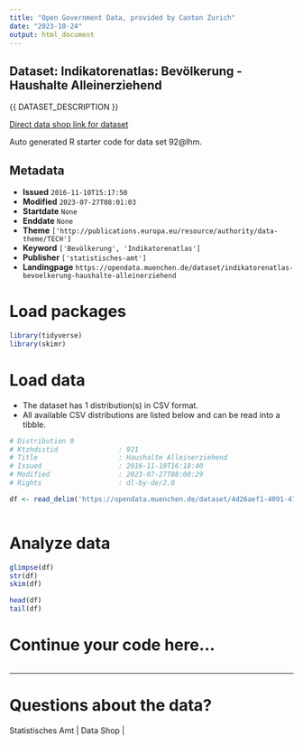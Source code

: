```yaml
---
title: "Open Government Data, provided by Canton Zurich"
date: "2023-10-24"
output: html_document
---
```


## Dataset: Indikatorenatlas: Bevölkerung - Haushalte Alleinerziehend

{{ DATASET_DESCRIPTION }}

[Direct data shop link for dataset](https://opendata.muenchen.de/dataset/indikatorenatlas-bevoelkerung-haushalte-alleinerziehend)

Auto generated R starter code for data set 92@lhm.

## Metadata

- **Issued** `2016-11-10T15:17:50`
- **Modified** `2023-07-27T08:01:03`
- **Startdate** `None`
- **Enddate** `None`
- **Theme** `['http://publications.europa.eu/resource/authority/data-theme/TECH']`
- **Keyword** `['Bevölkerung', 'Indikatorenatlas']`
- **Publisher** `['statistisches-amt']`
- **Landingpage** `https://opendata.muenchen.de/dataset/indikatorenatlas-bevoelkerung-haushalte-alleinerziehend`


# Load packages

```r

library(tidyverse)
library(skimr)

```

# Load data

-   The dataset has 1 distribution(s) in CSV format.
-   All available CSV distributions are listed below and can be read into a tibble.

```r

# Distribution 0
# Ktzhdistid               : 921
# Title                    : Haushalte Alleinerziehend
# Issued                   : 2016-11-10T16:18:40
# Modified                 : 2023-07-27T08:00:29
# Rights                   : dl-by-de/2.0

df <- read_delim('https://opendata.muenchen.de/dataset/4d26aef1-4091-4778-849d-b05f51caf842/resource/901f0213-c090-469e-bed9-aacdecf1f57d/download/indikat_bevoelkerung_haushalte_alleinerziehend_240723.csv')



```

# Analyze data

```r

glimpse(df)
str(df)
skim(df)

head(df)
tail(df)

```

# Continue your code here...

```r

```

------------------------------------------------------------------------

# Questions about the data?

Statistisches Amt | Data Shop | 
